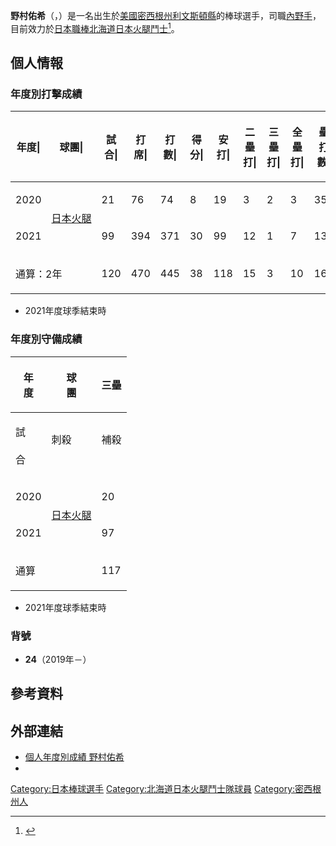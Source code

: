 {{Refimprove|time=2020-12-23T11:28:21+00:00}}
{{Infobox NPB player|
|name=野村佑希|
|image=野村佑希20190321.jpg|
|width=300|
|position=內野手|
|team=北海道日本火腿斗士|
|number=24|
|bats=右|
|throws=右|
|birthdate={{birth_date_and_age|2000|6|26|mf=y}}|
|birthplace={{USA}}[[密西根州|密西根州]][[利文斯頓縣_(密西根州)|利文斯頓縣]]|
|debutdate=6月19日
|debutyear=2020年
|debutteam=北海道日本火腿鬥士
|statyear=2021年球季
|stat1label=打擊率
|stat1value=0.265
|stat2label=全壘打
|stat2value=10
|stat3label=打點
|stat3value=55
|stat4label=盜壘
|stat4value=0
|teams=<nowiki></nowiki>
* 花咲徳榮高等學校
* [[北海道日本火腿鬥士|北海道日本火腿鬥士]]（2019年－）
}}

'''野村佑希'''（{{jpn|j=野村 佑希|hg=のむら・ゆうき|rm=Nomura Yuki}}，{{bd|2000年|6月26日|catIdx=Nomura, Yuki}}）是一名出生於[[美國|美國]][[密西根州|密西根州]][[利文斯頓縣_(密西根州)|利文斯頓縣]]的棒球選手，司職[[內野手|內野手]]，目前效力於[[日本職棒|日本職棒]][[北海道日本火腿鬥士|北海道日本火腿鬥士]]<ref>{{cite web|url=https://www.sponichi.co.jp/baseball/news/2020/11/02/kiji/20201101s00001173618000c.html|title=日本ハム・野村　自己最多4打点！10.29に骨折から復帰、本拠地最終戦で大暴れ|publisher=Sponichi Annex|date=2020-11-02|access-date=2020-11-28|archive-date=2020-11-25|archive-url=https://web.archive.org/web/20201125010959/https://www.sponichi.co.jp/baseball/news/2020/11/02/kiji/20201101s00001173618000c.html|dead-url=no}}</ref>。

== 個人情報 ==
=== 年度別打擊成績 ===
{| class="wikitable" style="text-align:right; font-size:small"
|-bgcolor="#efefef"
!年度|!!球團|!!試合|!!打席|!!打數|!!得分|!!安打|!!二<br>壘<br>打|!!三<br>壘<br>打|!!全<br>壘<br>打|!!壘<br>打<br>數|!!打點|!!盜壘|!!盜<br>壘<br>刺|!!觸擊|!!犧<br>牲<br>打|!!保送|!!敬遠|!!觸身|!!三振|!!雙殺|!!打<br>擊<br>率|!!上<br>壘<br>率|!!長<br>打<br>率|!!OPS
|-
|style="text-align: center;"|2020
|rowspan="2" style="text-align: center; white-space:nowrap;"|[[北海道日本火腿鬥士|日本火腿]]
|21||76||74||8||19||3||2||3||35||18||0||0||0||0||1||0||1||17||1||.257||.276||.473||.749
|-
|style="text-align:center;"|2021
|99||394||371||30||99||12||1||7||134||37||0||1||1||2||16||0||4||90||7||.267||.303||.361||.664
|-
!colspan="2"|通算：2年
|120||470||445||38||118||15||3||10||169||55||0||1||1||2||17||0||5||107||8||.265||.299||.380||.678
|}
* 2021年度球季結束時

=== 年度別守備成績 ===
{| class="wikitable" style="text-align: right; font-size: small; border-collapse:collapse; padding: 1px;"
!rowspan="2"|年<br />度!!rowspan="2"|球<br />團!!colspan="6"|三壘
|-style="line-height:1.25em; text-align:center;"
!試<br /><br />合!!刺殺<br /><br />!!補殺<br /><br />!!失策<br /><br />!!併殺<br /><br />!!守備率<br /><br />
|-
|style="text-align:center;"|2020
|rowspan="2" style="text-align: center; white-space:nowrap;"|[[北海道日本火腿鬥士|日本火腿]]
|20||15||28||7||3||.860
|-
|style="text-align:center;"|2021
|97||51||126||'''16'''||8||.917
|-
!colspan="2"|通算
|117||66||154||23||11||.905
|}
* 2021年度球季結束時

=== 背號 ===
* '''24'''（2019年－）

== 參考資料 ==
{{reflist}}

== 外部連結 ==
* [https://npb.jp/bis/players/31435138.html 個人年度別成績 野村佑希] {{Wayback|url=https://npb.jp/bis/players/31435138.html |date=20210317034906 }} {{ja icon}}
* {{Baseballstats|brm=nomura000yuk}}

{{北海道日本火腿鬥士球團球員名單}}
{{DEFAULTSORT:Nomura, Yuki}}
[[Category:日本棒球選手|Category:日本棒球選手]]
[[Category:北海道日本火腿鬥士隊球員|Category:北海道日本火腿鬥士隊球員]]
[[Category:密西根州人|Category:密西根州人]]
